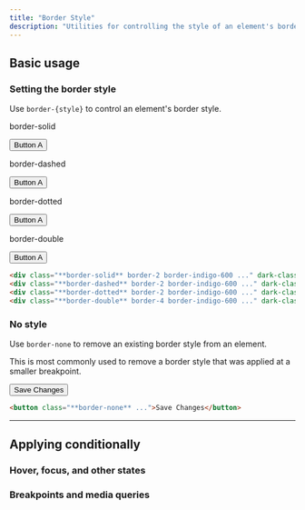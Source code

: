 ```yaml
---
title: "Border Style"
description: "Utilities for controlling the style of an element's borders."
---
```




## Basic usage

### Setting the border style

Use `border-{style}` to control an element's border style.

<Example>
  <div class="flex flex-col sm:flex-row items-center justify-around gap-4 text-white text-sm text-center font-bold leading-6">
    <div class="flex flex-col items-center shrink-0">
      <p class="font-medium text-sm text-gray-500 font-mono text-center mb-3">border-solid</p>
      <button class="px-4 py-2 font-semibold text-sm bg-white text-gray-700 dark:bg-gray-700 dark:text-white rounded-md shadow-sm ring-1 ring-gray-900/5 border-indigo-500 dark:border-light-blue-400 border-2 border-solid">Button A</button>
    </div>
    <div class="flex flex-col items-center shrink-0">
      <p class="font-medium text-sm text-gray-500 font-mono text-center mb-3">border-dashed</p>
      <button class="px-4 py-2 font-semibold text-sm bg-white text-gray-700 dark:bg-gray-700 dark:text-white rounded-md shadow-sm ring-1 ring-gray-900/5 border-indigo-500 dark:border-light-blue-400 border-2 border-dashed">Button A</button>
    </div>
    <div class="flex flex-col items-center shrink-0">
      <p class="font-medium text-sm text-gray-500 font-mono text-center mb-3">border-dotted</p>
      <button class="px-4 py-2 font-semibold text-sm bg-white text-gray-700 dark:bg-gray-700 dark:text-white rounded-md shadow-sm ring-1 ring-gray-900/5 border-indigo-500 dark:border-light-blue-400 border-2 border-dotted">Button A</button>
    </div>
    <div class="flex flex-col items-center shrink-0">
      <p class="font-medium text-sm text-gray-500 font-mono text-center mb-3">border-double</p>
      <button class="px-4 py-2 font-semibold text-sm bg-white text-gray-700 dark:bg-gray-700 dark:text-white rounded-md shadow-sm ring-1 ring-gray-900/5 border-indigo-500 dark:border-light-blue-400 border-4 border-double">Button A</button>
    </div>
  </div>
</Example>

```html
<div class="**border-solid** border-2 border-indigo-600 ..." dark-class="**border-solid** border-2 border-light-blue-400 ..."></div>
<div class="**border-dashed** border-2 border-indigo-600 ..." dark-class="**border-dashed** border-2 border-light-blue-400 ..."></div>
<div class="**border-dotted** border-2 border-indigo-600 ..." dark-class="**border-dotted** border-2 border-light-blue-400 ..."></div>
<div class="**border-double** border-4 border-indigo-600 ..." dark-class="**border-double** border-4 border-light-blue-400 ..."></div>
```

### No style

Use `border-none` to remove an existing border style from an element.

This is most commonly used to remove a border style that was applied at a smaller breakpoint.

<Example>
  <div class="flex justify-center gap-4 text-white text-sm text-center font-bold leading-6">
    <button class="px-4 py-2 font-semibold text-sm bg-white text-gray-700 dark:bg-gray-700 dark:text-white rounded-md shadow-sm ring-1 ring-gray-900/5 dark:ring-white/10 dark:ring-inset border-indigo-500 border-2 border-none">Save Changes</button>
  </div>
</Example>

```html
<button class="**border-none** ...">Save Changes</button>
```

---

## <Heading ignore>Applying conditionally</Heading>

### <Heading ignore>Hover, focus, and other states</Heading>

<HoverFocusAndOtherStates defaultClass="border-solid" featuredClass="border-dotted" />

### <Heading ignore>Breakpoints and media queries</Heading>

<BreakpointsAndMediaQueries defaultClass="border-solid" featuredClass="border-dotted" />
